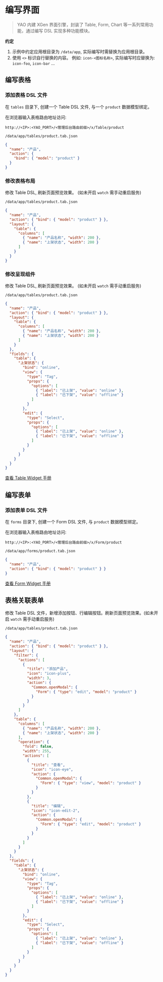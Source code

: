 # 编写界面

<blockquote>
  YAO 内建 XGen 界面引擎，封装了 Table, Form, Chart 等一系列常用功能，通过编写
  DSL 实现多种功能模块。
</blockquote>

**约定**

1. 示例中约定应用根目录为 `/data/app`, 实际编写时需替换为应用根目录。
2. 使用 `<>` 标识自行替换的内容。 例如: `icon-<图标名称>`, 实际编写时应替换为: `icon-foo`, `icon-bar` ...

## 编写表格

### 添加表格 DSL 文件

在 `tables` 目录下, 创建一个 Table DSL 文件, 与一个 `product` 数据模型绑定。

在浏览器输入表格路由地址访问:

`http://<IP>:<YAO_PORT>/<管理后台路由前缀>/x/Table/product`

`/data/app/tables/product.tab.json`

```json
{
  "name": "产品",
  "action": {
    "bind": { "model": "product" }
  }
}
```

### 修改表格布局

修改 Table DSL, 刷新页面预览效果。 (如未开启 `watch` 需手动重启服务)

`/data/app/tables/product.tab.json`

```json
{
  "name": "产品",
  "action": { "bind": { "model": "product" } },
  "layout": {
    "table": {
      "columns": [
        { "name": "产品名称", "width": 200 },
        { "name": "上架状态", "width": 200 }
      ]
    }
  }
}
```

### 修改呈现组件

修改 Table DSL, 刷新页面预览效果。 (如未开启 `watch` 需手动重启服务)

`/data/app/tables/product.tab.json`

```json
{
  "name": "产品",
  "action": { "bind": { "model": "product" } },
  "layout": {
    "table": {
      "columns": [
        { "name": "产品名称", "width": 200 },
        { "name": "上架状态", "width": 200 }
      ]
    }
  },
  "fields": {
    "table": {
      "上架状态": {
        "bind": "online",
        "view": {
          "type": "Tag",
          "props": {
            "options": [
              { "label": "已上架", "value": "online" },
              { "label": "已下架", "value": "offline" }
            ]
          }
        },
        "edit": {
          "type": "Select",
          "props": {
            "options": [
              { "label": "已上架", "value": "online" },
              { "label": "已下架", "value": "offline" }
            ]
          }
        }
      }
    }
  }
}
```

[查看 Table Widget 手册](../手册/Widgets/Table)

## 编写表单

### 添加表单 DSL 文件

在 `forms` 目录下, 创建一个 Form DSL 文件, 与 `product` 数据模型绑定。

在浏览器输入表格路由地址访问:

`http://<IP>:<YAO_PORT>/<管理后台路由前缀>/x/Form/product`

`/data/app/forms/product.tab.json`

```json
{
  "name": "产品",
  "action": { "bind": { "model": "product" } }
}
```

[查看 Form Widget 手册](../手册/Widgets/Form)

## 表格关联表单

修改 Table DSL 文件，新增添加按钮、行编辑按钮。刷新页面预览效果。(如未开启 `watch` 需手动重启服务)

`/data/app/tables/product.tab.json`

```json
{
  "name": "产品",
  "action": { "bind": { "model": "product" } },
  "layout": {
    "filter": {
      "actions": [
        {
          "title": "添加产品",
          "icon": "icon-plus",
          "width": 3,
          "action": {
            "Common.openModal": {
              "Form": { "type": "edit", "model": "product" }
            }
          }
        }
      ]
    },
    "table": {
      "columns": [
        { "name": "产品名称", "width": 200 },
        { "name": "上架状态", "width": 200 }
      ],
      "operation": {
        "fold": false,
        "width": 255,
        "actions": [
          {
            "title": "查看",
            "icon": "icon-eye",
            "action": {
              "Common.openModal": {
                "Form": { "type": "view", "model": "product" }
              }
            }
          },
          {
            "title": "编辑",
            "icon": "icon-edit-2",
            "action": {
              "Common.openModal": {
                "Form": { "type": "edit", "model": "product" }
              }
            }
          }
        ]
      }
    }
  },
  "fields": {
    "table": {
      "上架状态": {
        "bind": "online",
        "view": {
          "type": "Tag",
          "props": {
            "options": [
              { "label": "已上架", "value": "online" },
              { "label": "已下架", "value": "offline" }
            ]
          }
        },
        "edit": {
          "type": "Select",
          "props": {
            "options": [
              { "label": "已上架", "value": "online" },
              { "label": "已下架", "value": "offline" }
            ]
          }
        }
      }
    }
  }
}
```

<Div style={{ display: "flex", justifyContent: "space-between" }}>
  <Link type="prev" title="编写接口" link="基础/编写接口"></Link>
  <Link type="next" title="编写图表" link="基础/编写图表"></Link>
</Div>
